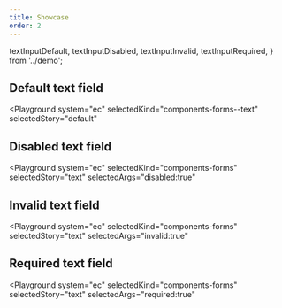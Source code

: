 ```yaml
---
title: Showcase
order: 2
---
```


  textInputDefault,
  textInputDisabled,
  textInputInvalid,
  textInputRequired,
} from '../demo';

## Default text field

<Playground
  system="ec"
  selectedKind="components-forms--text"
  selectedStory="default"
>
  <Html markup={textInputDefault} />
</Playground>

## Disabled text field

<Playground
  system="ec"
  selectedKind="components-forms"
  selectedStory="text"
  selectedArgs="disabled:true"
>
  <Html markup={textInputDisabled} />
</Playground>

## Invalid text field

<Playground
  system="ec"
  selectedKind="components-forms"
  selectedStory="text"
  selectedArgs="invalid:true"
>
  <Html markup={textInputInvalid} />
</Playground>

## Required text field

<Playground
  system="ec"
  selectedKind="components-forms"
  selectedStory="text"
  selectedArgs="required:true"
>
  <Html markup={textInputRequired} />
</Playground>
